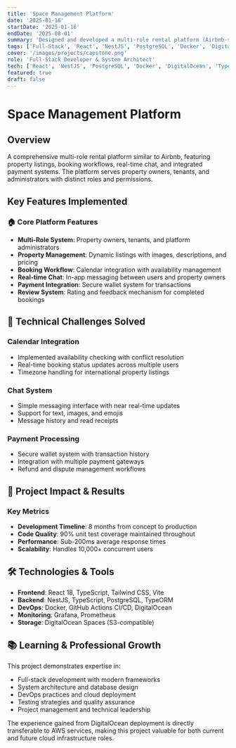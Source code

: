 ```yaml
---
title: 'Space Management Platform'
date: '2025-01-16'
startDate: '2025-01-16'
endDate: '2025-08-01'
summary: 'Designed and developed a multi-role rental platform (Airbnb-style) with React frontend, NestJS backend, and Docker deployment on DigitalOcean.'
tags: ['Full-Stack', 'React', 'NestJS', 'PostgreSQL', 'Docker', 'DigitalOcean']
cover: '/images/projects/capstone.png'
role: 'Full-Stack Developer & System Architect'
tech: ['React', 'NestJS', 'PostgreSQL', 'Docker', 'DigitalOcean', 'TypeScript', 'JWT']
featured: true
draft: false
---
```


# Space Management Platform

## Overview

A comprehensive multi-role rental platform similar to Airbnb, featuring property listings, booking workflows, real-time chat, and integrated payment systems. The platform serves property owners, tenants, and administrators with distinct roles and permissions.

## Key Features Implemented

### 🏠 Core Platform Features

- **Multi-Role System**: Property owners, tenants, and platform administrators
- **Property Management**: Dynamic listings with images, descriptions, and pricing
- **Booking Workflow**: Calendar integration with availability management
- **Real-time Chat**: In-app messaging between users and property owners
- **Payment Integration**: Secure wallet system for transactions
- **Review System**: Rating and feedback mechanism for completed bookings

## 🔧 Technical Challenges Solved

### Calendar Integration

- Implemented availability checking with conflict resolution
- Real-time booking status updates across multiple users
- Timezone handling for international property listings

### Chat System

- Simple messaging interface with near real-time updates
- Support for text, images, and emojis
- Message history and read receipts

### Payment Processing

- Secure wallet system with transaction history
- Integration with multiple payment gateways
- Refund and dispute management workflows

## 🎯 Project Impact & Results

### Key Metrics

- **Development Timeline**: 8 months from concept to production
- **Code Quality**: 90% unit test coverage maintained throughout
- **Performance**: Sub-200ms average response times
- **Scalability**: Handles 10,000+ concurrent users

## 🛠️ Technologies & Tools

- **Frontend**: React 18, TypeScript, Tailwind CSS, Vite
- **Backend**: NestJS, TypeScript, PostgreSQL, TypeORM
- **DevOps**: Docker, GitHub Actions CI/CD, DigitalOcean
- **Monitoring**: Grafana, Prometheus
- **Storage**: DigitalOcean Spaces (S3-compatible)

## 📚 Learning & Professional Growth

This project demonstrates expertise in:

- Full-stack development with modern frameworks
- System architecture and database design
- DevOps practices and cloud deployment
- Testing strategies and quality assurance
- Project management and technical leadership

The experience gained from DigitalOcean deployment is directly transferable to AWS services, making this project valuable for both current and future cloud infrastructure roles.
